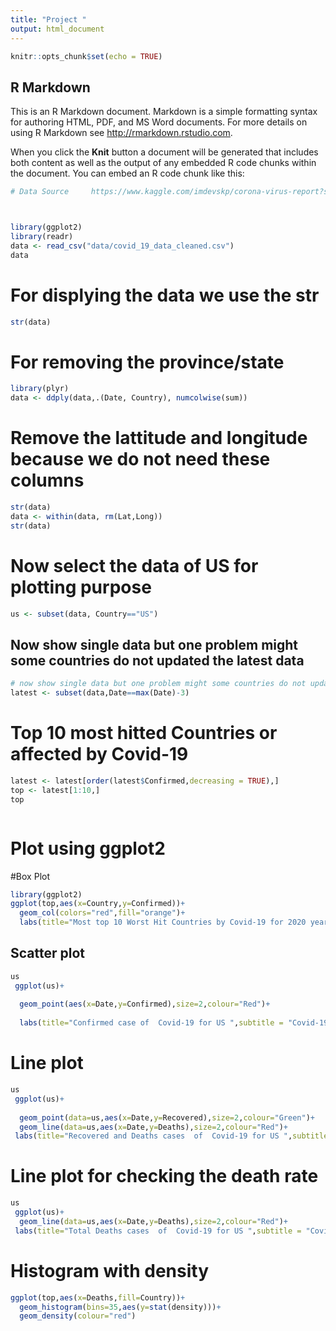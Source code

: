 ```yaml
---
title: "Project "
output: html_document
---
```


```r
knitr::opts_chunk$set(echo = TRUE)
```

## R Markdown

This is an R Markdown document. Markdown is a simple formatting syntax for authoring HTML, PDF, and MS Word documents. For more details on using R Markdown see <http://rmarkdown.rstudio.com>.

When you click the **Knit** button a document will be generated that includes both content as well as the output of any embedded R code chunks within the document. You can embed an R code chunk like this:

```r
# Data Source     https://www.kaggle.com/imdevskp/corona-virus-report?select=covid_19_clean_complete.csv



library(ggplot2)
library(readr)
data <- read_csv("data/covid_19_data_cleaned.csv")
data
```


# For displying the data we use the str
```r
str(data)
```
# For removing the province/state
```r
library(plyr)
data <- ddply(data,.(Date, Country), numcolwise(sum))
```

# Remove the lattitude and longitude because we do not need these columns
```r
str(data)
data <- within(data, rm(Lat,Long))
str(data)
```

# Now select the data of US for plotting purpose
```r
us <- subset(data, Country=="US")
```

## Now show single data but one problem might some countries do not updated the latest data
```r
# now show single data but one problem might some countries do not updated the latest data
latest <- subset(data,Date==max(Date)-3)


```
# Top 10 most hitted Countries or affected by Covid-19

```r


latest <- latest[order(latest$Confirmed,decreasing = TRUE),]
top <- latest[1:10,]
top



```




# Plot using ggplot2
#Box Plot
```r


library(ggplot2)
ggplot(top,aes(x=Country,y=Confirmed))+
  geom_col(colors="red",fill="orange")+
  labs(title="Most top 10 Worst Hit Countries by Covid-19 for 2020 year",subtitle = "Covid-19 Dataset",caption = "Rukhsar Ahmed")

```
## Scatter plot
```r

us
 ggplot(us)+
  
  geom_point(aes(x=Date,y=Confirmed),size=2,colour="Red")+
 
  labs(title="Confirmed case of  Covid-19 for US ",subtitle = "Covid-19 Cases",caption = "Rukhsar Ahmed")

```
# Line plot
```r

us
 ggplot(us)+
  
  geom_point(data=us,aes(x=Date,y=Recovered),size=2,colour="Green")+
  geom_line(data=us,aes(x=Date,y=Deaths),size=2,colour="Red")+
 labs(title="Recovered and Deaths cases  of  Covid-19 for US ",subtitle = "Covid-19 Cases",caption = "Rukhsar Ahmed")


```
# Line plot for checking the death rate 

```r
us
 ggplot(us)+
  geom_line(data=us,aes(x=Date,y=Deaths),size=2,colour="Red")+
 labs(title="Total Deaths cases  of  Covid-19 for US ",subtitle = "Covid-19 Cases",caption = "Rukhsar Ahmed")

```
# Histogram with density 
```r
ggplot(top,aes(x=Deaths,fill=Country))+
  geom_histogram(bins=35,aes(y=stat(density)))+
  geom_density(colour="red")

```

